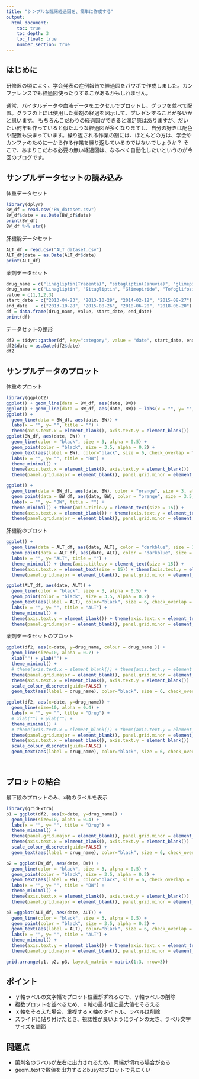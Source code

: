 ```yaml
---
title: "シンプルな臨床経過図を、簡単に作成する"
output: 
  html_document:
    toc: true
    toc_depth: 3
    toc_float: true
    number_section: true
---
```



## はじめに

研修医の頃によく、学会発表の症例報告で経過図をパワポで作成しました。カンファレンスでも経過図使ったりするこがあるかもしれません。

通常、バイタルデータや血液データをエクセルでプロットし、グラフを並べて配置。グラフの上には使用した薬剤の経過を図示して、プレゼンすることが多いかと思います。
もちろんこだわりの経過図ができると満足感はありますが、だいたい何年も作っていると似たような経過図が多くなりますし、自分の好きは配色や配置も決まっています。繰り返される作業の割には、ほとんどの方は、学会やカンファのために一から作る作業を繰り返しているのではないでしょうか？
そこで、あまりこだわる必要の無い経過図は、なるべく自動化したいというのが今回のブログです。

## サンプルデータセットの読み込み

体重データセット
```r
library(dplyr)
BW_df = read.csv("BW_dataset.csv")
BW_df$date = as.Date(BW_df$date)
print(BW_df)
BW_df %>% str()
```

肝機能データセット
```r
ALT_df = read.csv("ALT_dataset.csv")
ALT_df$date = as.Date(ALT_df$date)
print(ALT_df)
```
薬剤データセット
```r
drug_name = c("linagliptin(Trazenta)", "sitagliptin(Januvia)", "glimepiride(Amaryl)", "tofoglifozin(Apleway)")
drug_name = c("Linagliptin", "Sitagliptin", "Glimepiride", "Tofoglifozin")
value = c(1,1,2,3)
start_date = c("2013-04-23", "2013-10-29", "2014-02-12", "2015-08-27")
end_date   = c("2013-10-28", "2015-08-26", "2018-06-20", "2018-06-20")
df = data.frame(drug_name, value, start_date, end_date)
print(df)
```

データセットの整形
```r
df2 = tidyr::gather(df, key="category", value = "date", start_date, end_date)
df2$date = as.Date(df2$date)
df2
```


## サンプルデータのプロット　

体重のプロット

```r
library(ggplot2)
ggplot() + geom_line(data = BW_df, aes(date, BW))
ggplot() + geom_line(data = BW_df, aes(date, BW)) + labs(x = "", y= "", title = "")
ggplot() + 
  geom_line(data = BW_df, aes(date, BW)) + 
  labs(x = "", y= "", title = "") +
  theme(axis.text.x = element_blank(), axis.text.y = element_blank()) 
ggplot(BW_df, aes(date, BW)) + 
  geom_line(color = "black", size = 3, alpha = 0.5) + 
  geom_point(color = "black", size = 3.5, alpha = 0.2) +
  geom_text(aes(label = BW), color="black", size = 6, check_overlap = T) +
  labs(x = "", y= "", title = "BW") +
  theme_minimal() +
  theme(axis.text.x = element_blank(), axis.text.y = element_blank())  +
  theme(panel.grid.major = element_blank(), panel.grid.minor = element_blank()) 

```



```r
ggplot() +
  geom_line(data = BW_df, aes(date, BW), color = "orange", size = 3, alpha = 0.7) +
  geom_point(data = BW_df, aes(date, BW), color = "orange", size = 3.5, alpha = 0.7) +
  labs(x = "", y= "BW", title = "") +
  theme_minimal() + theme(axis.title.y = element_text(size = 15)) +
  theme(axis.text.x = element_blank()) + theme(axis.text.y = element_text(size = 15)) +
  theme(panel.grid.major = element_blank(), panel.grid.minor = element_blank())
```

肝機能のプロット
```r
ggplot() +
  geom_line(data = ALT_df, aes(date, ALT), color = "darkblue", size = 3, alpha = 0.7) +
  geom_point(data = ALT_df, aes(date, ALT), color = "darkblue", size = 3.5, alpha = 0.7) +
  labs(x = "", y= "ALT", title = "") +
  theme_minimal() + theme(axis.title.y = element_text(size = 15)) +
  theme(axis.text.x = element_text(size = 15)) + theme(axis.text.y = element_text(size = 15)) +
  theme(panel.grid.major = element_blank(), panel.grid.minor = element_blank()) 

ggplot(ALT_df, aes(date, ALT)) + 
  geom_line(color = "black", size = 3, alpha = 0.5) + 
  geom_point(color = "black", size = 3.5, alpha = 0.2) +
  geom_text(aes(label = ALT), color="black", size = 6, check_overlap = T) +
  labs(x = "", y= "", title = "ALT") +
  theme_minimal() +
  theme(axis.text.y = element_blank()) + theme(axis.text.x = element_text(size = 15)) +
  theme(panel.grid.major = element_blank(), panel.grid.minor = element_blank()) 
```

薬剤データセットのプロット
```r
ggplot(df2, aes(x=date, y=drug_name, colour = drug_name )) + 
  geom_line(size=10, alpha = 0.7) +
  xlab("") + ylab("") +
  theme_minimal() + 
  # theme(axis.text.x = element_blank()) + theme(axis.text.y = element_blank()) +
  theme(panel.grid.major = element_blank(), panel.grid.minor = element_blank()) +
  theme(axis.text.x = element_blank(), axis.text.y = element_blank())  +
  scale_colour_discrete(guide=FALSE) + 
  geom_text(aes(label = drug_name), color="black", size = 6, check_overlap = T)

ggplot(df2, aes(x=date, y=drug_name)) + 
  geom_line(size=10, alpha = 0.4) +
  labs(x = "", y= "", title = "Drug") +
  # xlab("") + ylab("") +
  theme_minimal() + 
  # theme(axis.text.x = element_blank()) + theme(axis.text.y = element_blank()) +
  theme(panel.grid.major = element_blank(), panel.grid.minor = element_blank()) +
  theme(axis.text.x = element_blank(), axis.text.y = element_blank())  +
  scale_colour_discrete(guide=FALSE) + 
  geom_text(aes(label = drug_name), color="black", size = 6, check_overlap = T)




```

## プロットの結合

最下段のプロットのみ、x軸のラベルを表示
```r
library(gridExtra)
p1 = ggplot(df2, aes(x=date, y=drug_name)) + 
  geom_line(size=10, alpha = 0.4) +
  labs(x = "", y= "", title = "Drug") +
  theme_minimal() + 
  theme(panel.grid.major = element_blank(), panel.grid.minor = element_blank()) +
  theme(axis.text.x = element_blank(), axis.text.y = element_blank())  +
  scale_colour_discrete(guide=FALSE) + 
  geom_text(aes(label = drug_name), color="black", size = 6, check_overlap = T)

p2 = ggplot(BW_df, aes(date, BW)) + 
  geom_line(color = "black", size = 3, alpha = 0.5) + 
  geom_point(color = "black", size = 3.5, alpha = 0.2) +
  geom_text(aes(label = BW), color="black", size = 6, check_overlap = T) +
  labs(x = "", y= "", title = "BW") +
  theme_minimal() +
  theme(axis.text.x = element_blank(), axis.text.y = element_blank())  +
  theme(panel.grid.major = element_blank(), panel.grid.minor = element_blank()) 

p3 =ggplot(ALT_df, aes(date, ALT)) + 
  geom_line(color = "black", size = 3, alpha = 0.5) + 
  geom_point(color = "black", size = 3.5, alpha = 0.2) +
  geom_text(aes(label = ALT), color="black", size = 6, check_overlap = T) +
  labs(x = "", y= "", title = "ALT") +
  theme_minimal() +
  theme(axis.text.y = element_blank()) + theme(axis.text.x = element_text(size = 15)) +
  theme(panel.grid.major = element_blank(), panel.grid.minor = element_blank()) 

grid.arrange(p1, p2, p3, layout_matrix = matrix(1:3, nrow=3))


```



## ポイント

- ｙ軸ラベルの文字幅でプロット位置がずれるので、ｙ軸ラベルの削除
- 複数プロットを並べるため、ｘ軸の最小値と最大値をそろえる
- ｘ軸をそろえた場合、重複するｘ軸のタイトル、ラベルは削除
- スライドに貼り付けたとき、視認性が良いようにラインの太さ、ラベル文字サイズを調節

## 問題点

- 薬剤名のラベルが左右に出力されるため、両端が切れる場合がある
- geom_textで数値を出力するとbusyなプロットで見にくい

